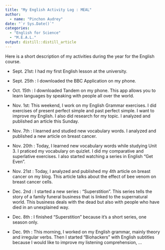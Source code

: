 ```yaml
---
title: "My English Activity Log : MEAL"
author:
  - name: "Pinchon Audrey" 
date: "`r Sys.Date()`"
categories:
  - "English for Science"
  - "M.E.A.L."
output: distill::distill_article
---
```


Here is a short description of my activities during the year for the English course.

- Sept. 21st: I had my first English lesson at the university. 

- Sept. 25th : I downloaded the BBC Application on my phone. 

- Oct. 15th : I downloaded Tandem on my phone. This app allows you to learn languages by speaking with people all over the world.

- Nov. 1st: This weekend, I work on my English Grammar exercises. I did exercises of present perfect simple and past perfect simple. I want to improve my English. I also did research for my topic. I analyzed and published an article this Sunday.

- Nov. 7th : I learned and studied new vocabulary words. I analyzed and published a new article on breast cancer.

- Nov. 20th : Today, I learned new vocabulary words while studying Unit 3. I praticed my vocabulary on quizlet. I did my comparative and superlative exercises. I also started watching a series in English "Get Even".

- Nov. 21st : Today, I analyzed and published my 4th article on breast cancer on my blog. This article talks about the effect of bee venom on breast cancer cells.

- Dec. 2nd  : I started a new series : "Superstition". This series tells the story of a family funeral business that is linked to the supernatural world. This business deals with the dead but also with people who have died in an unexplained way.

- Dec. 8th : I finished "Superstition" because it's a short series, one season only.  

- Dec. 9th : This morning, I worked on my English grammar, mainly theory and irregular verbs. Then I started "Biohackers" with English subtitles because I would like to improve my listening comprehension, ... 

